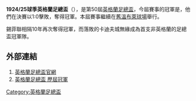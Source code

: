 '''1924/25球季英格蘭足總盃'''（{{lang-en|FA Cup}}），是第50屆[[英格蘭足總盃|英格蘭足總盃]]，今屆賽事的冠軍是{{fc|錫菲聯}}，他們在決賽以1:0擊敗{{fc|卡迪夫城}}，奪得冠軍。本屆賽事繼續在[[舊溫布萊球場|舊溫布萊球場]]舉行。

錫菲聯相隔10年再次奪得冠軍，而落敗的卡迪夫城無緣成為首支非英格蘭的足總盃冠軍隊。

==外部連結==
#[http://www.thefa.com/thefacup 英格蘭足總盃官網]{{Webarchive|url=https://wayback.archive-it.org/all/20120424194609/http://www.thefa.com/TheFACup |date=2012-04-24 }}
#[http://www.worldfootball.net/winner/eng-fa-cup/ 英格蘭足總盃 歷屆冠軍]{{Wayback|url=http://www.worldfootball.net/winner/eng-fa-cup/ |date=20190102002248 }}

{{英格兰足总杯}}

[[Category:英格蘭足總盃|Category:英格蘭足總盃]]


{{soccer-stub}}